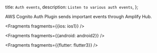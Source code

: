   title: `Auth events`,
  description: `Listen to various auth events`,
};

AWS Cognito Auth Plugin sends important events through Amplify Hub.


<Fragments fragments={{ios: ios1}} />


<Fragments fragments={{android: android2}} />


<Fragments fragments={{flutter: flutter3}} />
